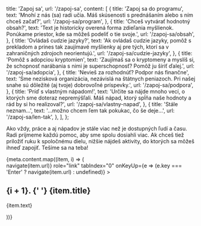 
  title: 'Zapoj sa',
  url: '/zapoj-sa',
  content: [
    {
      title: 'Zapoj sa do programu',
      text:
        'Mnohí z nás (sa) radi učia. Máš skúsenosti s prednášaním alebo s ním chceš začať?',
      url: '/zapoj-sa/program',
    },
    {
      title: 'Chceš vytvárať hodnotný obsah?',
      text:
        'Text je historicky overená forma zdieľania myšlienok. Ponúkame priestor, kde sa môžeš podeliť o tie svoje.',
      url: '/zapoj-sa/obsah',
    },
    {
      title: 'Ovládaš cudzie jazyky?',
      text:
        'Ak ovládaš cudzie jazyky, pomôž s prekladom a prines tak zaujímavé myšlienky aj pre tých, ktorí sa v zahraničných zdrojoch neorientujú.',
      url: '/zapoj-sa/cudzie-jazyky',
    },
    {
      title: 'Pomôž s adopciou kryptomien',
      text:
        'Zaujímaš sa o kryptomeny a myslíš si, že schopnosť narábania s nimi je superschopnosť? Pomôž ju šíriť ďalej.',
      url: '/zapoj-sa/adopcia',
    },
    {
      title: 'Nevieš za rozhodnúť? Podpor nás finančne',
      text:
        'Sme nezisková organizácia, nezávislá na štátnych peniazoch. Pri našej snahe sú dôležité (aj tvoje) dobrovoľné príspevky.',
      url: '/zapoj-sa/podpora',
    },
    {
      title: 'Príď s vlastným nápadom!',
      text:
        'Určite sa nájde mnoho vecí, o ktorých sme doteraz nepremýšľali. Máš nápad, ktorý spĺňa naše hodnoty a rád by si ho realizoval?',
      url: '/zapoj-sa/vlastny-napad',
    },
    {
      title: 'Stále neznam…',
      text: '…možno chcem ľem tak pokukac, čo še deje…',
      url: '/zapoj-sa/len-tak',
    },
  ],
};

Ako vždy, práce a aj nápadov je stále viac než je dostupných ľudí a času. Radi prijmeme každú pomoc, aby sme spolu dosiahli viac. Ak chceš tiež priložiť ruku k spoločnému dielu, nižšie nájdeš aktivity, do ktorých sa môžeš ihneď zapojiť. Tešíme sa na teba!

<div className="flex flex-wrap -mx-2 mb-8">
  {meta.content.map((item, i) => (
    <div className="sm:w-1/2 p-2" key={item.url}>
      <div
        className="group bg-grey-lighter hover:bg-grey-light focus:bg-grey-light cursor-pointer p-4"
        onClick={() => navigate(item.url)}
        role="link"
        tabIndex="0"
        onKeyUp={e => (e.key === 'Enter' ? navigate(item.url) : undefined)}
      >
        <h2>
          <Link to={item.url}>
            <span className="text-grey sm:text-4xl font-bold -mt-3 sm:float-right">
              {i + 1}.
            </span>{' '}
            {item.title}
          </Link>
        </h2>
        <p className="text-sm m-0">{item.text}</p>
      </div>
    </div>
  ))}
</div>
